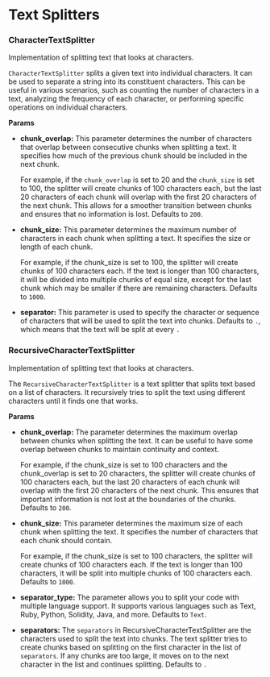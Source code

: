 # Text Splitters


### CharacterTextSplitter

Implementation of splitting text that looks at characters.

`CharacterTextSplitter` splits a given text into individual characters. It can be used to separate a string into its constituent characters. This can be useful in various scenarios, such as counting the number of characters in a text, analyzing the frequency of each character, or performing specific operations on individual characters.

**Params**

- **chunk_overlap:** This parameter determines the number of characters that overlap between consecutive chunks when splitting a text. It specifies how much of the previous chunk should be included in the next chunk.

    For example, if the `chunk_overlap` is set to 20 and the `chunk_size` is set to 100, the splitter will create chunks of 100 characters each, but the last 20 characters of each chunk will overlap with the first 20 characters of the next chunk. This allows for a smoother transition between chunks and ensures that no information is lost. Defaults to `200`.

- **chunk_size:** This parameter determines the maximum number of characters in each chunk when splitting a text. It specifies the size or length of each chunk.

    For example, if the chunk_size is set to 100, the splitter will create chunks of 100 characters each. If the text is longer than 100 characters, it will be divided into multiple chunks of equal size, except for the last chunk which may be smaller if there are remaining characters. Defaults to `1000`.

- **separator:** This parameter is used to specify the character or sequence of characters that will be used to split the text into chunks. Defaults to `.`, which means that the text will be split at every `.`


### RecursiveCharacterTextSplitter

Implementation of splitting text that looks at characters. 

The `RecursiveCharacterTextSplitter` is a text splitter that splits text based on a list of characters. It recursively tries to split the text using different characters until it finds one that works.

**Params**

- **chunk_overlap:** The parameter determines the maximum overlap between chunks when splitting the text. It can be useful to have some overlap between chunks to maintain continuity and context.

    For example, if the chunk_size is set to 100 characters and the chunk_overlap is set to 20 characters, the splitter will create chunks of 100 characters each, but the last 20 characters of each chunk will overlap with the first 20 characters of the next chunk. This ensures that important information is not lost at the boundaries of the chunks. Defaults to `200`.

- **chunk_size:** This parameter determines the maximum size of each chunk when splitting the text. It specifies the number of characters that each chunk should contain.

    For example, if the chunk_size is set to 100 characters, the splitter will create chunks of 100 characters each. If the text is longer than 100 characters, it will be split into multiple chunks of 100 characters each. Defaults to `1000`.

- **separator_type:** The parameter allows you to split your code with multiple language support. It supports various languages such as Text, Ruby, Python, Solidity, Java, and more. Defaults to `Text`.

- **separators:** The `separators` in RecursiveCharacterTextSplitter are the characters used to split the text into chunks. The text splitter tries to create chunks based on splitting on the first character in the list of `separators`. If any chunks are too large, it moves on to the next character in the list and continues splitting. Defaults to `.`
